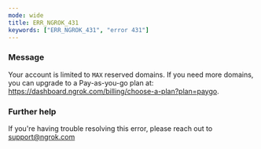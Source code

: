 ```yaml
---
mode: wide
title: ERR_NGROK_431
keywords: ["ERR_NGROK_431", "error 431"]
---
```


### Message

Your account is limited to `MAX` reserved domains. If you need more domains, you can upgrade to a Pay-as-you-go plan at: https://dashboard.ngrok.com/billing/choose-a-plan?plan=paygo.

### Further help

If you're having trouble resolving this error, please reach out to [support@ngrok.com](mailto:support@ngrok.com?subject=Help%20with%20ERR_NGROK_431)
